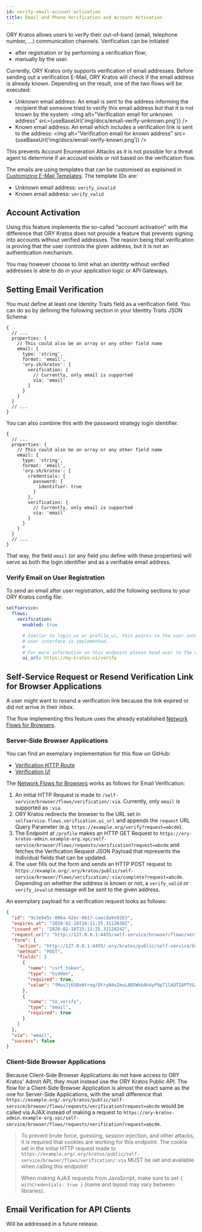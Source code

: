 ```yaml
---
id: verify-email-account-activation
title: Email and Phone Verification and Account Activation
---
```



ORY Kratos allows users to verify their out-of-band (email, telephone number,
...) communication channels. Verification can be initiated

- after registration or by performing a verification flow;
- manually by the user.

Currently, ORY Kratos only supports verification of email addresses. Before
sending out a verification E-Mail, ORY Kratos will check if the email address is
already known. Depending on the result, one of the two flows will be executed:

- Unknown email address: An email is sent to the address informing the recipient
  that someone tried to verify this email address but that it is not known by
  the system:
  <img
    alt="Verification email for unknown address"
    src={useBaseUrl('img/docs/email-verify-unknown.png')}
  />
- Known email address: An email which includes a verification link is sent to
  the address:
  <img
    alt="Verification email for known address"
    src={useBaseUrl('img/docs/email-verify-known.png')}
  />

This prevents Account Enumeration Attacks as it is not possible for a threat
agent to determine if an account exists or not based on the verification flow.

The emails are using templates that can be customised as explained in
[Customizing E-Mail Templates](../../concepts/email-sms.md#templates). The
template IDs are:

- Unknown email address: `verify_invalid`
- Known email address: `verify_valid`

## Account Activation

Using this feature implements the so-called "account activation" with the
difference that ORY Kratos does not provide a feature that prevents signing into
accounts without verified addresses. The reason being that verification is
proving that the user controls the given address, but it is not an
authentication mechanism.

You may however choose to limit what an identity without verified addresses is
able to do in your application logic or API Gateways.

## Setting Email Verification

You must define at least one Identity Traits field as a verification field. You
can do so by defining the following section in your Identity Traits JSON Schema:

```json5 title="path/to/identity.traits.schema.json"
{
  // ...
  properties: {
    // This could also be an array or any other field name
    email: {
      type: 'string',
      format: 'email',
      'ory.sh/kratos': {
        verification: {
          // Currently, only email is supported
          via: 'email'
        }
      }
    }
  }
  // ...
}
```

You can also combine this with the password strategy login identifier.

```json5 title="path/to/identity.traits.schema.json"
{
  // ...
  properties: {
    // This could also be an array or any other field name
    email: {
      type: 'string',
      format: 'email',
      'ory.sh/kratos': {
        credentials: {
          password: {
            identifier: true
          }
        },
        verification: {
          // Currently, only email is supported
          via: 'email'
        }
      }
    }
  }
  // ...
}
```

That way, the field `email` (or any field you define with these properties) will
serve as both the login identifier and as a verifiable email address.

### Verify Email on User Registration

To send an email after user registration, add the following sections to your ORY
Kratos config file:

```yaml title="path/to/kratos.config.yml"
selfservice:
  flows:
    verification:
      enabled: true

      # Similar to login_ui or profile_ui, this points to the user interface where the verificaiton
      # user interface is implemented.
      #
      # For more information on this endpoint please head over to the next section
      ui_url: https://my-kratos-ui/verify
```

## Self-Service Request or Resend Verification Link for Browser Applications

A user might want to resend a verification link because the link expired or did
not arrive in their inbox.

The flow implementing this feature uses the already established
[Network Flows for Browsers](index.md#network-flows-for-browsers).

### Server-Side Browser Applications

You can find an exemplary implementation for this flow on GitHub:

- [Verification HTTP Route](https://github.com/ory/kratos-selfservice-ui-node/blob/master/src/routes/verify.ts)
- [Verification UI](https://github.com/ory/kratos-selfservice-ui-node/blob/master/views/verify.hbs)

The [Network Flows for Browsers](index.md#network-flows-for-browsers) works as
follows for Email Verification:

1. An initial HTTP Request is made to
   `/self-service/browser/flows/verification/:via`. Currently, only `email` is
   supported as `:via`.
2. ORY Kratos redirects the browser to the URL set in
   `selfservice.flows.verification.ui_url` and appends the `request` URL Query
   Parameter (e.g. `https://example.org/verify?request=abcde`).
3. The Endpoint at `/profile` makes an HTTP GET Request to
   `https://ory-kratos-admin.example-org.vpc/self-service/browser/flows/requests/verification?request=abcde`
   and fetches the Verification Request JSON Payload that represents the
   individual fields that can be updated.
4. The user fills out the form and sends an HTTP POST request to
   `https://example.org/.ory/kratos/public/self-service/browser/flows/verification/:via/complete?request=abcde`.
   Depending on whether the address is known or not, a `verify_valid` or
   `verify_invalid` message will be sent to the given address.

An exemplary payload for a verification request looks as follows:

```json
{
  "id": "9c3e945c-096a-42ec-8617-caecda9e9263",
  "expires_at": "2020-02-18T16:11:25.3112038Z",
  "issued_at": "2020-02-18T15:11:25.3112824Z",
  "request_url": "http://127.0.0.1:4455/self-service/browser/flows/verification/email",
  "form": {
    "action": "http://127.0.0.1:4455/.ory/kratos/public/self-service/browser/flows/verification/email/complete?request=9c3e945c-096a-42ec-8617-caecda9e9263",
    "method": "POST",
    "fields": [
      {
        "name": "csrf_token",
        "type": "hidden",
        "required": true,
        "value": "fMusJj65BxNtrog/DYryN4sZmuLA85WkbAh4yP9pT1lAQTIAPTVGJTmmLL66Y0HEbIpKEU5gTr5qJoRXHsBoSw=="
      },
      {
        "name": "to_verify",
        "type": "email",
        "required": true
      }
    ]
  },
  "via": "email",
  "success": false
}
```

### Client-Side Browser Applications

Because Client-Side Browser Applications do not have access to ORY Kratos' Admin
API, they must instead use the ORY Kratos Public API. The flow for a Client-Side
Browser Application is almost the exact same as the one for Server-Side
Applications, with the small difference that
`https://example.org/.ory/kratos/public/self-service/browser/flows/requests/verification?request=abcde`
would be called via AJAX instead of making a request to
`https://ory-kratos-admin.example-org.vpc/self-service/browser/flows/requests/verification?request=abcde`.

> To prevent brute force, guessing, session injection, and other attacks, it is
> required that cookies are working for this endpoint. The cookie set in the
> initial HTTP request made to
> `https://example.org/.ory/kratos/public/self-service/browser/flows/verification/:via`
> MUST be set and available when calling this endpoint!
>
> When making AJAX requests from JavaScript, make sure to set
> `{ withCredentials: true }` (name and layout may vary between libraries).

## Email Verification for API Clients

Will be addressed in a future release.
